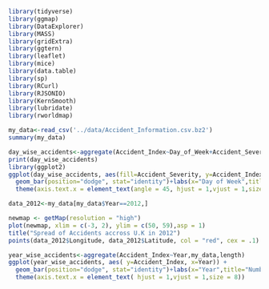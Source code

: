 
```r
library(tidyverse)
library(ggmap)
library(DataExplorer)
library(MASS)
library(gridExtra)
library(ggtern)
library(leaflet)
library(mice)
library(data.table)
library(sp)
library(RCurl)
library(RJSONIO)
library(KernSmooth)
library(lubridate)
library(rworldmap)
```


```r
my_data<-read_csv('../data/Accident_Information.csv.bz2')
summary(my_data)
```
```r
day_wise_accidents<-aggregate(Accident_Index~Day_of_Week+Accident_Severity,my_data,length)
print(day_wise_accidents)
library(ggplot2)
ggplot(day_wise_accidents, aes(fill=Accident_Severity, y=Accident_Index, x=Day_of_Week)) + 
  geom_bar(position="dodge", stat="identity")+labs(x="Day of Week",title="Number, type of accidents accross different Days of week",y="Number of Accidents")+
  theme(axis.text.x = element_text(angle = 45, hjust = 1,vjust = 1,size = 8))
```
```r
data_2012<-my_data[my_data$Year==2012,]

newmap <- getMap(resolution = "high")
plot(newmap, xlim = c(-3, 2), ylim = c(50, 59),asp = 1)
title("Spread of Accidents accross U.K in 2012")
points(data_2012$Longitude, data_2012$Latitude, col = "red", cex = .1)
```
```r
year_wise_accidents<-aggregate(Accident_Index~Year,my_data,length)
ggplot(year_wise_accidents, aes( y=Accident_Index, x=Year)) + 
  geom_bar(position="dodge", stat="identity")+labs(x="Year",title="Number of accidents vs Years",y="Number of Accidents")+
  theme(axis.text.x = element_text( hjust = 1,vjust = 1,size = 8))
```

